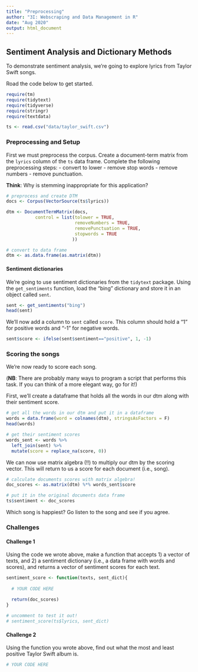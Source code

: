 ```yaml
---
title: "Preprocessing"
author: "3I: Webscraping and Data Management in R"
date: "Aug 2020"
output: html_document
---
```


## Sentiment Analysis and Dictionary Methods

To demonstrate sentiment analysis, we're going to explore lyrics from Taylor Swift songs. 

Road the code below to get started.

```r
require(tm)
require(tidytext)
require(tidyverse)
require(stringr)
require(textdata)

ts <- read.csv("data/taylor_swift.csv")
```

### Preprocessing and Setup

First we must preprocess the corpus. Create a document-term matrix from the `lyrics` column of the `ts` data frame. Complete the following preprocessing steps:
- convert to lower
- remove stop words
- remove numbers
- remove punctuation.

**Think**: Why is stemming inappropriate for this application?

```r
# preprocess and create DTM
docs <- Corpus(VectorSource(ts$lyrics))

dtm <- DocumentTermMatrix(docs,
           control = list(tolower = TRUE,
                          removeNumbers = TRUE,
                          removePunctuation = TRUE,
                          stopwords = TRUE
                         ))

# convert to data frame
dtm <- as.data.frame(as.matrix(dtm))
```

#### Sentiment dictionaries {-}

We're going to use sentiment dictionaries from the `tidytext` package. Using the `get_sentiments` function, load the "bing" dictionary and store it in an object called `sent`. 

```r
sent <- get_sentiments("bing")
head(sent)
```

We'll now add a column to `sent` called `score`. This column should hold a "1" for positive words and "-1" for negative words.

```r
sent$score <- ifelse(sent$sentiment=="positive", 1, -1)
```

### Scoring the songs

We're now ready to score each song. 

(**NB**: There are probably many ways to program a script that performs this task. If you can think of a more elegant way, go for it!)

First, we'll create a dataframe that holds all the words in our dtm along with their sentiment score.

```r
# get all the words in our dtm and put it in a dataframe
words = data.frame(word = colnames(dtm), stringsAsFactors = F)
head(words)

# get their sentiment scores
words_sent <- words %>%
  left_join(sent) %>% 
  mutate(score = replace_na(score, 0))
```

We can now use matrix algebra (!!) to multiply our dtm by the scoring vector. This will return to us a score for each document (i.e., song).

```r
# calculate documents scores with matrix algebra! 
doc_scores <- as.matrix(dtm) %*% words_sent$score

# put it in the original documents data frame
ts$sentiment <- doc_scores
```

Which song is happiest? Go listen to the song and see if you agree.

### Challenges

#### Challenge 1 {-} 

Using the code we wrote above, make a function that accepts 1) a vector of texts, and 2) a sentiment dictionary (i.e., a data frame with words and scores), and returns a vector of sentiment scores for each text.

```r
sentiment_score <- function(texts, sent_dict){
  
  # YOUR CODE HERE

  return(doc_scores)
}
  
# uncomment to test it out!
# sentiment_score(ts$lyrics, sent_dict)
```

#### Challenge 2 {-}

Using the function you wrote above, find out what the most and least positive Taylor Swift album is.

```r
# YOUR CODE HERE
```

